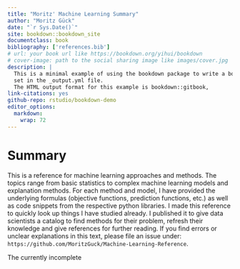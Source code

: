 ```yaml
---
title: "Moritz' Machine Learning Summary"
author: "Moritz Gück"
date: "`r Sys.Date()`"
site: bookdown::bookdown_site
documentclass: book
bibliography: ['references.bib']
# url: your book url like https://bookdown.org/yihui/bookdown
# cover-image: path to the social sharing image like images/cover.jpg
description: |
  This is a minimal example of using the bookdown package to write a book.
  set in the _output.yml file.
  The HTML output format for this example is bookdown::gitbook,
link-citations: yes
github-repo: rstudio/bookdown-demo
editor_options: 
  markdown: 
    wrap: 72
---
```


# Summary {.unnumbered}

This is a reference for machine learning approaches and methods. The
topics range from basic statistics to complex machine learning models
and explanation methods. For each method and model, I have provided the
underlying formulas (objective functions, prediction functions, etc.) as
well as code snippets from the respective python libraries. I made this
reference to quickly look up things I have studied already. I published
it to give data scientists a catalog to find methods for their problem,
refresh their knowledge and give references for further reading. If you
find errors or unclear explanations in this text, please file an issue
under: `https://github.com/MoritzGuck/Machine-Learning-Reference`.

The currently incomplete 
